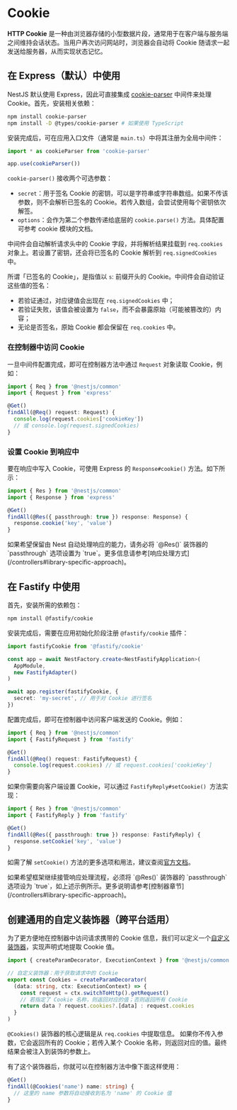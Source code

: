 # Cookie

**HTTP Cookie** 是一种由浏览器存储的小型数据片段，通常用于在客户端与服务端之间维持会话状态。当用户再次访问网站时，浏览器会自动将 Cookie 随请求一起发送给服务器，从而实现状态记忆。

## 在 Express（默认）中使用

NestJS 默认使用 Express，因此可直接集成 [cookie-parser](https://github.com/expressjs/cookie-parser) 中间件来处理 Cookie。首先，安装相关依赖：

```bash
npm install cookie-parser
npm install -D @types/cookie-parser # 如果使用 TypeScript
```

安装完成后，可在应用入口文件（通常是 `main.ts`）中将其注册为全局中间件：

```ts filename='main.ts'
import * as cookieParser from 'cookie-parser'

app.use(cookieParser())
```

`cookie-parser()` 接收两个可选参数：

- `secret`：用于签名 Cookie 的密钥，可以是字符串或字符串数组。如果不传该参数，则不会解析已签名的 Cookie。若传入数组，会尝试使用每个密钥依次解签。
- `options`：会作为第二个参数传递给底层的 `cookie.parse()` 方法。具体配置可参考 cookie 模块的文档。

中间件会自动解析请求头中的 Cookie 字段，并将解析结果挂载到 `req.cookies` 对象上。若设置了密钥，还会将已签名的 Cookie 解析到 `req.signedCookies` 中。

所谓「已签名的 Cookie」，是指值以 `s`: 前缀开头的 Cookie。中间件会自动验证这些值的签名：

- 若验证通过，对应键值会出现在 `req.signedCookies` 中；
- 若验证失败，该值会被设置为 `false`，而不会暴露原始（可能被篡改的）内容；
- 无论是否签名，原始 Cookie 都会保留在 `req.cookies` 中。

### 在控制器中访问 Cookie

一旦中间件配置完成，即可在控制器方法中通过 `Request` 对象读取 Cookie，例如：

```ts
import { Req } from '@nestjs/common'
import { Request } from 'express'

@Get()
findAll(@Req() request: Request) {
  console.log(request.cookies['cookieKey'])
  // 或 console.log(request.signedCookies)
}
```

### 设置 Cookie 到响应中

要在响应中写入 Cookie，可使用 Express 的 `Response#cookie()` 方法。如下所示：

```ts
import { Res } from '@nestjs/common'
import { Response } from 'express'

@Get()
findAll(@Res({ passthrough: true }) response: Response) {
  response.cookie('key', 'value')
}
```

<CalloutInfo type="warning">
  如果希望保留由 Nest 自动处理响应的能力，请务必将 `@Res()` 装饰器的
  `passthrough` 选项设置为
  `true`。更多信息请参考[响应处理方式](/controllers#library-specific-approach)。
</CalloutInfo>

## 在 Fastify 中使用

首先，安装所需的依赖包：

```bash
npm install @fastify/cookie
```

安装完成后，需要在应用初始化阶段注册 `@fastify/cookie` 插件：

```ts filename='main.ts'
import fastifyCookie from '@fastify/cookie'

const app = await NestFactory.create<NestFastifyApplication>(
  AppModule,
  new FastifyAdapter()
)

await app.register(fastifyCookie, {
  secret: 'my-secret', // 用于对 Cookie 进行签名
})
```

配置完成后，即可在控制器中访问客户端发送的 Cookie。例如：

```ts
import { Req } from '@nestjs/common'
import { FastifyRequest } from 'fastify'

@Get()
findAll(@Req() request: FastifyRequest) {
  console.log(request.cookies) // 或 request.cookies['cookieKey']
}
```

如果你需要向客户端设置 Cookie，可以通过 `FastifyReply#setCookie() `方法实现：

```ts
import { Res } from '@nestjs/common'
import { FastifyReply } from 'fastify'

@Get()
findAll(@Res({ passthrough: true }) response: FastifyReply) {
  response.setCookie('key', 'value')
}
```

如需了解 `setCookie()` 方法的更多选项和用法，建议查阅[官方文档](https://github.com/fastify/fastify-cookie#sending)。

<CalloutInfo type="warning">
  如果希望框架继续接管响应处理流程，必须将 `@Res()` 装饰器的 `passthrough`
  选项设为
  `true`，如上述示例所示。更多说明请参考[控制器章节](/controllers#library-specific-approach)。
</CalloutInfo>

## 创建通用的自定义装饰器（跨平台适用）

为了更方便地在控制器中访问请求携带的 Cookie 信息，我们可以定义一个[自定义装饰器](/custom-decorators)，实现声明式地提取 Cookie 值。

```ts
import { createParamDecorator, ExecutionContext } from '@nestjs/common'

// 自定义装饰器：用于获取请求中的 Cookie
export const Cookies = createParamDecorator(
  (data: string, ctx: ExecutionContext) => {
    const request = ctx.switchToHttp().getRequest()
    // 若指定了 Cookie 名称，则返回对应的值；否则返回所有 Cookie
    return data ? request.cookies?.[data] : request.cookies
  }
)
```

`@Cookies()` 装饰器的核心逻辑是从 `req.cookies` 中提取信息。
如果你不传入参数，它会返回所有的 Cookie；若传入某个 Cookie 名称，则返回对应的值。最终结果会被注入到装饰的参数上。

有了这个装饰器后，你就可以在控制器方法中像下面这样使用：

```ts
@Get()
findAll(@Cookies('name') name: string) {
  // 这里的 name 参数将自动接收到名为 'name' 的 Cookie 值
}
```
